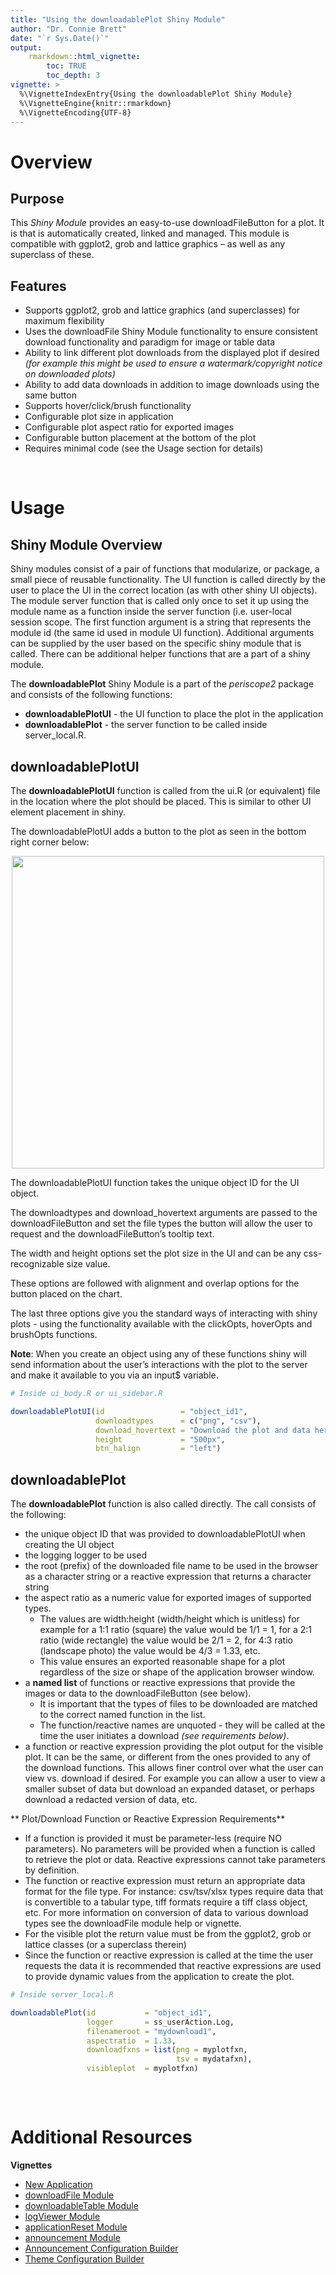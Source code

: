 ```yaml
---
title: "Using the downloadablePlot Shiny Module"
author: "Dr. Connie Brett"
date: "`r Sys.Date()`"
output: 
    rmarkdown::html_vignette:
        toc: TRUE
        toc_depth: 3
vignette: >
  %\VignetteIndexEntry{Using the downloadablePlot Shiny Module}
  %\VignetteEngine{knitr::rmarkdown}
  %\VignetteEncoding{UTF-8}
---
```



# Overview

## Purpose 

This *Shiny Module* provides an easy-to-use downloadFileButton for a plot.  It is that is automatically created, linked and managed.  This module is compatible with ggplot2, grob and lattice graphics -- as well as any superclass of these.


## Features

* Supports ggplot2, grob and lattice graphics (and superclasses) for maximum flexibility
* Uses the downloadFile Shiny Module functionality to ensure consistent
download functionality and paradigm for image or table data
* Ability to link different plot downloads from the displayed plot if 
desired *(for example this might be used to ensure a watermark/copyright
notice on downloaded plots)*
* Ability to add data downloads in addition to image downloads using the same
button
* Supports hover/click/brush functionality
* Configurable plot size in application
* Configurable plot aspect ratio for exported images
* Configurable button placement at the bottom of the plot
* Requires minimal code (see the Usage section for details)

<br>

# Usage

## Shiny Module Overview

Shiny modules consist of a pair of functions that modularize, or package, a small piece of reusable functionality.  The UI function is called directly by the user to place the UI in the correct location (as with other shiny UI objects). The module server function that is called only once to set it up using the module name as a function inside the server function (i.e. user-local session scope.  The first function argument is a string that represents the module id (the same id used in module UI function). Additional arguments can be supplied by the user based on the specific shiny module that is called.  There can be additional helper functions that are a part of a shiny module.


The **downloadablePlot** Shiny Module is a part of the *periscope2* package and 
consists of the following functions:

* **downloadablePlotUI** - the UI function to place the plot in the application
* **downloadablePlot** - the server function to be called inside server_local.R.


## downloadablePlotUI

The **downloadablePlotUI** function is called from the ui.R (or equivalent) file in the location where the plot should be placed.  This is similar to other UI element placement in shiny.

The downloadablePlotUI adds a button to the plot as seen in the bottom right corner below:

<center><img src="figures/downloadablePlot-1.png" width="500px"></center>

The downloadablePlotUI function takes the unique object ID for the UI object.

The downloadtypes and download_hovertext arguments are passed to the downloadFileButton and set the file types the button will allow the user to
request and the downloadFileButton's tooltip text.  

The width and height options set the plot size in the UI and can be any css-recognizable size value.

These options are followed with alignment and overlap options for the button placed on the chart.

The last three options give you the standard ways of interacting with shiny plots - using the functionality available with the clickOpts, hoverOpts and brushOpts functions. 

**Note**: When you create an object using any of these functions shiny will send 
information about the user's interactions with the plot to the server and make 
it available to you via an input$ variable.


```r
# Inside ui_body.R or ui_sidebar.R

downloadablePlotUI(id                 = "object_id1", 
                   downloadtypes      = c("png", "csv"), 
                   download_hovertext = "Download the plot and data here!",
                   height             = "500px", 
                   btn_halign         = "left")
```


## downloadablePlot

The **downloadablePlot** function is also called directly. The call consists of the following:

* the unique object ID that was provided to downloadablePlotUI when creating the UI object
* the logging logger to be used
* the root (prefix) of the downloaded file name to be used in the browser as a character string or a reactive expression that returns a character string
* the aspect ratio as a numeric value for exported images of supported types.  
  * The values are width:height (width/height which is unitless) for example for a 
1:1 ratio (square) the value would be 1/1 = 1, for a 2:1 ratio (wide rectangle)
the value would be 2/1 = 2, for 4:3 ratio (landscape photo) the value would be
4/3 = 1.33, etc.  
  * This value ensures an exported reasonable shape for a plot 
regardless of the size or shape of the application browser window.
* a **named list** of functions or reactive expressions that provide the images or data to the 
downloadFileButton (see below).  
  * It is important that the types of files to be downloaded are matched to the correct named function in the list.  
  * The function/reactive names are unquoted - they will be called at the time the user initiates a 
download *(see requirements below)*.
* a function or reactive expression providing the plot output for the visible plot.  It can be the same,
or different from the ones provided to any of the download functions.  This allows finer control over what the user can view vs. download if desired.  For example you can allow a user to view a smaller subset of data but download an expanded dataset, or perhaps download a redacted version of data, etc.


** Plot/Download Function or Reactive Expression Requirements**

* If a function is provided it must be parameter-less (require NO parameters).  No parameters will be provided when a function is called to retrieve the plot or data.  Reactive expressions cannot take parameters by definition.
* The function or reactive expression must return an appropriate data format for the file type.  For
instance: csv/tsv/xlsx types require data that is convertible to a tabular type,
tiff formats require a tiff class object, etc.  For more information on conversion of data 
to various download types see the downloadFile module help or vignette.
* For the visible plot the return value must be from the ggplot2, grob or lattice classes (or a superclass therein)
* Since the function or reactive expression is called at the time the user requests the data it is 
recommended that reactive expressions are used to provide dynamic values from the application to create the plot.


```r
# Inside server_local.R

downloadablePlot(id           = "object_id1",
                 logger       = ss_userAction.Log,
                 filenameroot = "mydownload1",
                 aspectratio  = 1.33,
                 downloadfxns = list(png = myplotfxn,
                                     tsv = mydatafxn),
                 visibleplot  = myplotfxn)
           
```

<br>

# Additional Resources

**Vignettes**

* [New Application](new-application.html)
* [downloadFile Module](downloadFile-module.html)
* [downloadableTable Module](downloadableTable-module.html)
* [logViewer Module](logViewer-module.html)
* [applicationReset Module](applicationReset-module.html)
* [announcement Module](announcement-module.html)
* [Announcement Configuration Builder](announcement_addin.html)
* [Theme Configuration Builder](themeBuilder_addin.html)
